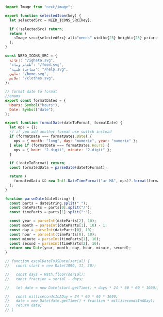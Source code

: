 ```js showLineNumbers filename="index.js"
import Image from "next/image";

export function selectedIcon(key) {
  let selectedSrc = NEED_ICONS_SRC[key];

  if (!selectedSrc) return;
  return (
    <Image src={selectedSrc} alt="needs" width={25} height={25} priority />
  );
}

const NEED_ICONS_SRC = {
  إغاثة: "/ighata.svg",
  "طعام وماء": "/food.svg",
  "مساعدة طبية": "/help.svg",
  مأوى: "/home.svg",
  ملابس: "/clothes.svg",
};

// format date to format
//enums
export const formatDates = {
  Hours: Symbol("hours"),
  Date: Symbol("date"),
};

export function formatDate(dateToFormat, formatDate) {
  let ops = {};
  // if you add another format use switch instead
  if (formatDate === formatDates.Date) {
    ops = { month: "long", day: "numeric", year: "numeric" };
  } else if (formatDate === formatDates.Hours) {
    ops = { hour: "2-digit", minute: "2-digit" };
  }

  if (!dateToFormat) return;
  const formatedData = parseDate(dateToFormat);

  return (
    formatedData && new Intl.DateTimeFormat("ar-MA", ops)?.format(formatedData)
  );
}

function parseDate(dateString) {
  const parts = dateString.split(" ");
  const dateParts = parts[0].split("/");
  const timeParts = parts[1].split(":");

  const year = parseInt(dateParts[2], 10);
  const month = parseInt(dateParts[1], 10) - 1;
  const day = parseInt(dateParts[0], 10);
  const hour = parseInt(timeParts[0], 10);
  const minute = parseInt(timeParts[1], 10);
  const second = parseInt(timeParts[2], 10);
  return new Date(year, month, day, hour, minute, second);
}

// function excelDateToJSDate(serial) {
//   const start = new Date(1899, 11, 30);

//   const days = Math.floor(serial);
//   const fraction = serial - days;

//   let date = new Date(start.getTime() + days * 24 * 60 * 60 * 1000);

//   const millisecondsInADay = 24 * 60 * 60 * 1000;
//   date = new Date(date.getTime() + fraction * millisecondsInADay);
//   return date;
// }
```
